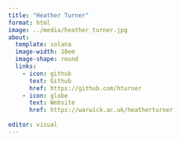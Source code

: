 ```yaml
---
title: "Heather Turner"
format: html
image: ../media/heather_turner.jpg
about:
  template: solana
  image-width: 10em
  image-shape: round
  links:
    - icon: github
      text: Github
      href: https://github.com/hturner
    - icon: globe
      text: Website
      href: https://warwick.ac.uk/heatherturner
  
editor: visual
---
```

